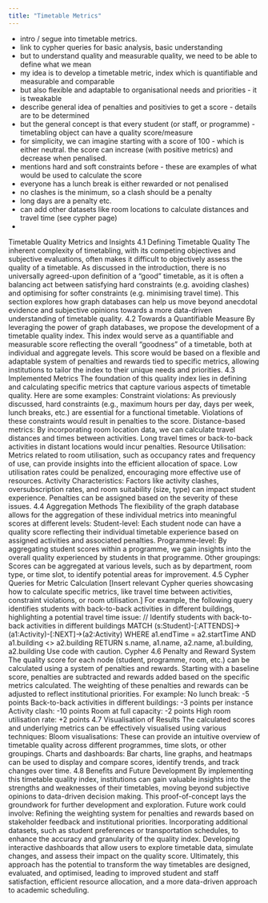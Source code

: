```yaml
---
title: "Timetable Metrics" 
---
```


* intro / segue into timetable metrics.
* link to cypher queries for basic analysis, basic understanding
* but to understand quality and measurable quality, we need to be able to define what we mean
* my idea is to develop a timetable metric, index which is quantifiable and measurable and comparable 
* but also flexible and adaptable to organisational needs and priorities - it is tweakable
* describe general idea of penalties and positivies to get a score - details are to be determined
* but the general concept is that every student (or staff, or programme) - timetabling object can have a quality score/measure
* for simplicity, we can imagine starting with a score of 100 - which is either neutral.  the score can increase (with positive metrics) and decrease when penalised.  
* mentions hard and soft constraints before - these are examples of what would be used to calculate the score
* everyone has a lunch break is either rewarded or not penalised
* no clashes is the minimum, so a clash should be a penalty
* long days are a penalty etc.
* can add other datasets like room locations to calculate distances and travel time (see cypher page)
* 

Timetable Quality Metrics and Insights
4.1 Defining Timetable Quality
The inherent complexity of timetabling, with its competing objectives and subjective evaluations, often makes it difficult to objectively assess the quality of a timetable. As discussed in the introduction, there is no universally agreed-upon definition of a "good" timetable, as it is often a balancing act between satisfying hard constraints (e.g. avoiding clashes) and optimising for softer constraints (e.g. minimising travel time). This section explores how graph databases can help us move beyond anecdotal evidence and subjective opinions towards a more data-driven understanding of timetable quality.
4.2 Towards a Quantifiable Measure
By leveraging the power of graph databases, we propose the development of a timetable quality index. This index would serve as a quantifiable and measurable score reflecting the overall "goodness" of a timetable, both at individual and aggregate levels. This score would be based on a flexible and adaptable system of penalties and rewards tied to specific metrics, allowing institutions to tailor the index to their unique needs and priorities.
4.3 Implemented Metrics
The foundation of this quality index lies in defining and calculating specific metrics that capture various aspects of timetable quality. Here are some examples:
Constraint violations: As previously discussed, hard constraints (e.g., maximum hours per day, days per week, lunch breaks, etc.) are essential for a functional timetable. Violations of these constraints would result in penalties to the score.
Distance-based metrics: By incorporating room location data, we can calculate travel distances and times between activities. Long travel times or back-to-back activities in distant locations would incur penalties.
Resource Utilisation: Metrics related to room utilisation, such as occupancy rates and frequency of use, can provide insights into the efficient allocation of space. Low utilisation rates could be penalized, encouraging more effective use of resources.
Activity Characteristics: Factors like activity clashes, oversubscription rates, and room suitability (size, type) can impact student experience. Penalties can be assigned based on the severity of these issues.
4.4 Aggregation Methods
The flexibility of the graph database allows for the aggregation of these individual metrics into meaningful scores at different levels:
Student-level: Each student node can have a quality score reflecting their individual timetable experience based on assigned activities and associated penalties.
Programme-level: By aggregating student scores within a programme, we gain insights into the overall quality experienced by students in that programme.
Other groupings: Scores can be aggregated at various levels, such as by department, room type, or time slot, to identify potential areas for improvement.
4.5 Cypher Queries for Metric Calculation
[Insert relevant Cypher queries showcasing how to calculate specific metrics, like travel time between activities, constraint violations, or room utilisation.]
For example, the following query identifies students with back-to-back activities in different buildings, highlighting a potential travel time issue:
// Identify students with back-to-back activities in different buildings
MATCH (s:Student)-[:ATTENDS]->(a1:Activity)-[:NEXT]->(a2:Activity)
WHERE a1.endTime = a2.startTime AND a1.building <> a2.building
RETURN s.name, a1.name, a2.name, a1.building, a2.building
Use code with caution.
Cypher
4.6 Penalty and Reward System
The quality score for each node (student, programme, room, etc.) can be calculated using a system of penalties and rewards. Starting with a baseline score, penalties are subtracted and rewards added based on the specific metrics calculated. The weighting of these penalties and rewards can be adjusted to reflect institutional priorities. For example:
No lunch break: -5 points
Back-to-back activities in different buildings: -3 points per instance
Activity clash: -10 points
Room at full capacity: -2 points
High room utilisation rate: +2 points
4.7 Visualisation of Results
The calculated scores and underlying metrics can be effectively visualised using various techniques:
Bloom visualisations: These can provide an intuitive overview of timetable quality across different programmes, time slots, or other groupings.
Charts and dashboards: Bar charts, line graphs, and heatmaps can be used to display and compare scores, identify trends, and track changes over time.
4.8 Benefits and Future Development
By implementing this timetable quality index, institutions can gain valuable insights into the strengths and weaknesses of their timetables, moving beyond subjective opinions to data-driven decision making.
This proof-of-concept lays the groundwork for further development and exploration. Future work could involve:
Refining the weighting system for penalties and rewards based on stakeholder feedback and institutional priorities.
Incorporating additional datasets, such as student preferences or transportation schedules, to enhance the accuracy and granularity of the quality index.
Developing interactive dashboards that allow users to explore timetable data, simulate changes, and assess their impact on the quality score.
Ultimately, this approach has the potential to transform the way timetables are designed, evaluated, and optimised, leading to improved student and staff satisfaction, efficient resource allocation, and a more data-driven approach to academic scheduling.